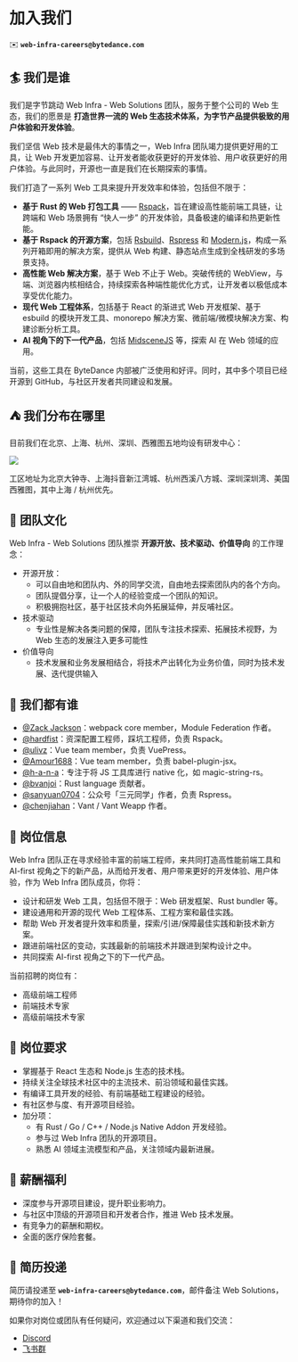 # 加入我们

✉️ **`web-infra-careers@bytedance.com`**

## 🏄 我们是谁

我们是字节跳动 Web Infra - Web Solutions 团队，服务于整个公司的 Web 生态，我们的愿景是 **打造世界一流的 Web 生态技术体系，为字节产品提供极致的用户体验和开发体验**。

我们坚信 Web 技术是最伟大的事情之一，Web Infra 团队竭力提供更好用的工具，让 Web 开发更加容易、让开发者能收获更好的开发体验、用户收获更好的用户体验。与此同时，开源也一直是我们在长期探索的事情。

我们打造了一系列 Web 工具来提升开发效率和体验，包括但不限于：

- **基于 Rust 的 Web 打包工具** —— [Rspack](https://github.com/web-infra-dev/rspack)，旨在建设高性能前端工具链，让跨端和 Web 场景拥有 “快人一步” 的开发体验，具备极速的编译和热更新性能。
- **基于 Rspack 的开源方案**，包括 [Rsbuild](https://github.com/web-infra-dev/rsbuild)、[Rspress](https://github.com/web-infra-dev/rspress) 和 [Modern.js](https://github.com/web-infra-dev/modern.js)，构成一系列开箱即用的解决方案，提供从 Web 构建、静态站点生成到全栈研发的多场景支持。
- **高性能 Web 解决方案**，基于 Web 不止于 Web。突破传统的 WebView，与端、浏览器内核相结合，持续探索各种端性能优化方式，让开发者以极低成本享受优化能力。
- **现代 Web 工程体系**，包括基于 React 的渐进式 Web 开发框架、基于 esbuild 的模块开发工具、monorepo 解决方案、微前端/微模块解决方案、构建诊断分析工具。
- **AI 视角下的下一代产品**，包括 [MidsceneJS](https://midscenejs.com/zh) 等，探索 AI 在 Web 领域的应用。

当前，这些工具在 ByteDance 内部被广泛使用和好评。同时，其中多个项目已经开源到 GitHub，与社区开发者共同建设和发展。

## ⛺️ 我们分布在哪里

目前我们在北京、上海、杭州、深圳、西雅图五地均设有研发中心：

![](https://assets.rspack.rs/others/assets/jd-location-2023.png)

工区地址为北京大钟寺、上海抖音新江湾城、杭州西溪八方城、深圳深圳湾、美国西雅图，其中上海 / 杭州优先。

## 🌟 团队文化

Web Infra - Web Solutions 团队推崇 **开源开放、技术驱动、价值导向** 的工作理念：

- 开源开放：
  - 可以自由地和团队内、外的同学交流，自由地去探索团队内的各个方向。
  - 团队提倡分享，让一个人的经验变成一个团队的知识。
  - 积极拥抱社区，基于社区技术向外拓展延伸，并反哺社区。
- 技术驱动
  - 专业性是解决各类问题的保障，团队专注技术探索、拓展技术视野，为 Web 生态的发展注入更多可能性
- 价值导向
  - 技术发展和业务发展相结合，将技术产出转化为业务价值，同时为技术发展、迭代提供输入

## 🙋 我们都有谁

- [@Zack Jackson](https://github.com/ScriptedAlchemy)：webpack core member，Module Federation 作者。
- [@hardfist](https://github.com/hardfist)：资深配置工程师，踩坑工程师，负责 Rspack。
- [@ulivz](https://github.com/ulivz)：Vue team member，负责 VuePress。
- [@Amour1688](https://github.com/Amour1688)：Vue team member，负责 babel-plugin-jsx。
- [@h-a-n-a](https://github.com/h-a-n-a)：专注于将 JS 工具库进行 native 化，如 magic-string-rs。
- [@bvanjoi](https://github.com/bvanjoi)：Rust language 贡献者。
- [@sanyuan0704](https://github.com/sanyuan0704)：公众号「三元同学」作者，负责 Rspress。
- [@chenjiahan](https://github.com/chenjiahan)：Vant / Vant Weapp 作者。

## 🍭 岗位信息

Web Infra 团队正在寻求经验丰富的前端工程师，来共同打造高性能前端工具和 AI-first 视角之下的新产品，从而给开发者、用户带来更好的开发体验、用户体验，作为 Web Infra 团队成员，你将：

- 设计和研发 Web 工具，包括但不限于：Web 研发框架、Rust bundler 等。
- 建设通用和开源的现代 Web 工程体系、工程方案和最佳实践。
- 帮助 Web 开发者提升效率和质量，探索/引进/保障最佳实践和新技术新方案。
- 跟进前端社区的变动，实践最新的前端技术并跟进到架构设计之中。
- 共同探索 AI-first 视角之下的下一代产品。

当前招聘的岗位有：

- 高级前端工程师
- 前端技术专家
- 高级前端技术专家

## 📌 岗位要求

- 掌握基于 React 生态和 Node.js 生态的技术栈。
- 持续关注全球技术社区中的主流技术、前沿领域和最佳实践。
- 有编译工具开发的经验、有前端基础工程建设的经验。
- 有社区参与度、有开源项目经验。
- 加分项：
  - 有 Rust / Go / C++ / Node.js Native Addon 开发经验。
  - 参与过 Web Infra 团队的开源项目。
  - 熟悉 AI 领域主流模型和产品，关注领域内最新进展。

## 🌈 薪酬福利

- 深度参与开源项目建设，提升职业影响力。
- 与社区中顶级的开源项目和开发者合作，推进 Web 技术发展。
- 有竞争力的薪酬和期权。
- 全面的医疗保险套餐。

## 📩 简历投递

简历请投递至 **`web-infra-careers@bytedance.com`**，邮件备注 Web Solutions，期待你的加入！

如果你对岗位或团队有任何疑问，欢迎通过以下渠道和我们交流：

- [Discord](https://discord.gg/sYK4QjyZ4V)
- [飞书群](https://applink.feishu.cn/client/chat/chatter/add_by_link?link_token=131he762-7608-4553-825d-02a0be3ffe75)
